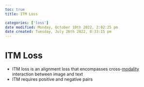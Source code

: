 ```yaml
---
toc: true
title: ITM Loss

categories: ['loss']
date modified: Monday, October 10th 2022, 2:02:25 pm
date created: Tuesday, July 26th 2022, 8:33:15 pm
---
```


# ITM Loss
- ITM loss is an alignment loss that encompasses cross-[modality](modality.qmd) interaction between image and text
- ITM requires positive and negative pairs




